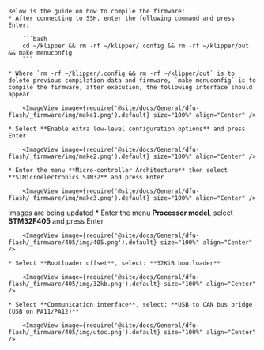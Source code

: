 
    Below is the guide on how to compile the firmware:
    * After connecting to SSH, enter the following command and press Enter:

        ```bash
        cd ~/klipper && rm -rf ~/klipper/.config && rm -rf ~/klipper/out && make menuconfig
        ```

    * Where `rm -rf ~/klipper/.config && rm -rf ~/klipper/out` is to delete previous compilation data and firmware, `make menuconfig` is to compile the firmware, after execution, the following interface should appear

        <ImageView image={require('@site/docs/General/dfu-flash/_firmware/img/make1.png').default} size="100%" align="Center" />

    * Select **Enable extra low-level configuration options** and press Enter

        <ImageView image={require('@site/docs/General/dfu-flash/_firmware/img/make2.png').default} size="100%" align="Center" />

    * Enter the menu **Micro-controller Architecture** then select **STMicroelectronics STM32** and press Enter

        <ImageView image={require('@site/docs/General/dfu-flash/_firmware/img/make3.png').default} size="100%" align="Center" />

Images are being updated
    * Enter the menu **Processor model**, select **STM32F405** and press Enter

        <ImageView image={require('@site/docs/General/dfu-flash/_firmware/405/img/405.png').default} size="100%" align="Center" />

    * Select **Bootloader offset**, select: **32KiB bootloader**

        <ImageView image={require('@site/docs/General/dfu-flash/_firmware/405/img/32kb.png').default} size="100%" align="Center" />

    * Select **Communication interface**, select: **USB to CAN bus bridge (USB on PA11/PA12)**

        <ImageView image={require('@site/docs/General/dfu-flash/_firmware/405/img/utoc.png').default} size="100%" align="Center" />